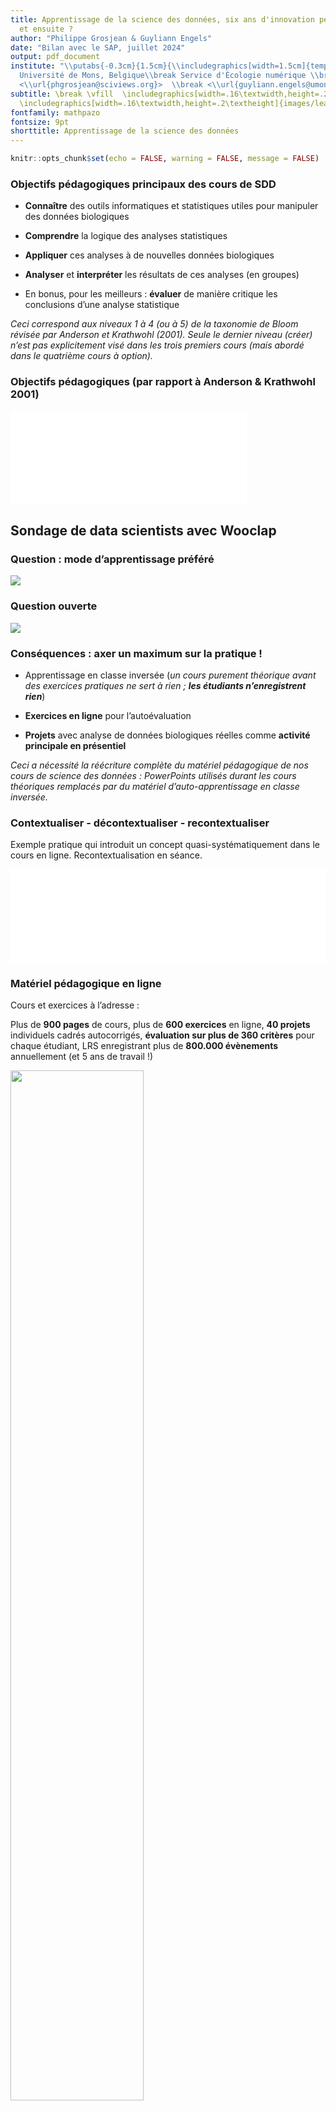 ```yaml
---
title: Apprentissage de la science des données, six ans d'innovation pédagogique,
  et ensuite ?
author: "Philippe Grosjean & Guyliann Engels"
date: "Bilan avec le SAP, juillet 2024"
output: pdf_document
institute: "\\putabs{-0.3cm}{1.5cm}{\\includegraphics[width=1.5cm]{template/EcoNum-logo.pdf}}
  Université de Mons, Belgique\\break Service d'Écologie numérique \\break <\\url{philippe.grosjean@umons.ac.be}>,
  <\\url{phgrosjean@sciviews.org}>  \\break <\\url{guyliann.engels@umons.ac.be}>"
subtitle: \break \vfill  \includegraphics[width=.16\textwidth,height=.2\textheight]{template/biodatascience.png}
  \includegraphics[width=.16\textwidth,height=.2\textheight]{images/learnitr_800.png}
fontfamily: mathpazo
fontsize: 9pt
shorttitle: Apprentissage de la science des données
---
```


```r
knitr::opts_chunk$set(echo = FALSE, warning = FALSE, message = FALSE)
```

### Objectifs pédagogiques principaux des cours de SDD

-   **Connaître** des outils informatiques et statistiques utiles pour manipuler des données biologiques

-   **Comprendre** la logique des analyses statistiques

-   **Appliquer** ces analyses à de nouvelles données biologiques

-   **Analyser** et **interpréter** les résultats de ces analyses (en groupes)

-   En bonus, pour les meilleurs : **évaluer** de manière critique les conclusions d'une analyse statistique

*Ceci correspond aux niveaux 1 à 4 (ou à 5) de la taxonomie de Bloom révisée par Anderson et Krathwohl (2001). Seule le dernier niveau (créer) n'est pas explicitement visé dans les trois premiers cours (mais abordé dans le quatrième cours à option).*

### Objectifs pédagogiques (par rapport à Anderson & Krathwohl 2001)

![](images/bloom_revised.pdf){width="75%"}

## Sondage de data scientists avec Wooclap

### Question : mode d'apprentissage préféré

![](images/wooclap2.png)

### Question ouverte

![](images/wooclap3.png)

### Conséquences : axer un maximum sur la pratique !

-   Apprentissage en classe inversée (*un cours purement théorique avant des exercices pratiques ne sert à rien ; **les étudiants n'enregistrent rien***)

-   **Exercices en ligne** pour l'autoévaluation

-   **Projets** avec analyse de données biologiques réelles comme **activité principale en présentiel**

*Ceci a nécessité la réécriture complète du matériel pédagogique de nos cours de science des données : PowerPoints utilisés durant les cours théoriques remplacés par du matériel d'auto-apprentissage en classe inversée.*

### Contextualiser - décontextualiser - recontextualiser

Exemple pratique qui introduit un concept quasi-systématiquement dans le cours en ligne. Recontextualisation en séance.

![](images/cdr.pdf){width="100%"}

### Matériel pédagogique en ligne

Cours et exercices à l'adresse : [\alert{\underline{https://wp.sciviews.org}}](https://wp.sciviews.org)

Plus de **900 pages** de cours, plus de **600 exercices** en ligne, **40 projets** individuels cadrés autocorrigés, **évaluation sur plus de 360 critères** pour chaque étudiant, LRS enregistrant plus de **800.000 évènements** annuellement (et 5 ans de travail !)

\vfill

![](images/site_cours.png){width="65%"}

## Motiver et capter l'attention

### Exercices facultatifs - peu de participation

Cours de math, exercices interactifs en ligne proposés sans précautions particulières

![](images/participation_exercices_math_bab1.png){width="80%"}

### Participation - des solutions...

**Varier** le type d'exercices : \alert{H5P}

-   Plus de 50 types d'exercices différents, voir [https://h5p.org](https://h5p.org/)

\vfill

![](images/h5p_drag_words.png){width="100%"}

\vfill

\vfill

\vfill

### Participation - des solutions...

**Varier** le type d'exercices : **H5P** + \alert{learnr}

-   Tutoriels avec écriture de code R, voir <https://rstudio.github.io/learnr/>

\vfill

![](images/learnr.png){width="100%"}

\vfill

### Participation - des solutions...

**Varier** le type d'exercices : **H5P** + **learnr** + \alert{Shiny}

-   Démonstration de concepts statistiques avec <https://shiny.rstudio.com/>

![](images/shiny.png){width="80%"}

### Participation - des solutions...

-   Exercices directement **dans le cours en ligne**

![](images/h5p.png)

\vfill

### Participation - des solutions...

-   Exercices directement dans le cours en ligne

-   **Liste des exercices** à la fin de chaque module

![](images/list_ex.png){width="80%"}

### Participation - des solutions...

-   Exercices directement dans le cours en ligne

-   Liste des exercices à la fin de chaque module

-   **Points attribués à la réalisation des exercices** (exemple, 6% de la note finale)

![](images/carrot.png){width="60%"}

### Participation - des solutions...

-   Exercices directement dans le cours en ligne

-   Liste des exercices à la fin de chaque module

-   Points attribués à la réalisation des exercices (exemple, 6% de la note finale)

-   **Rapport de progression** en temps réel

![](images/progress_report.png){width="85%"}

### Participation - résultat

**Plus de 90%** de participation observée aux exercices en ligne de nos cours

![](images/test.pdf){width="80%"}

## Progressivité de l'apprentissage

### Progressivité : formation sur 4 années (200h présentiel, 500h total)

-   **SDD I** en Bab2 : 10 modules, 70h présentiel (avec remédiation), 7 ects
-   **SDD II** en Bab3 : 10 modules, 60h présentiel, 6 ects
-   **SDD III** en Ma1 : 5 modules, 30h présentiel, 3 ects
-   **SDD IV (option)** en Ma2 : 5 modules, 30h présentiel, 3 ects

![](images/processus.png)

### Progressivité : 4 niveaux de difficulté croissante

![](images/apprendre3.pdf){width="100%"}

### Progressivité : découpage en 30 modules

-   Chaque module est travaillé pendant **une semaine**

-   **Deux séances de 2h et de 4h** en présentiel, respectivement et 12 à 15h de travail au total pour l'étudiant (= 0.5 ECTS) par module

-   Un module **une semaine sur deux** pour laisser le temps aux étudiants de finaliser le précédent et de préparer le suivant

![](images/semaine_type.pdf){width="80%"}

### Évaluation continue

**Évaluation continue** prenant en compte **toute l'activité des étudiants** (\>360 notes) :

-   Exercices N1 & 2 en distanciel
-   Projets individuels et en groupe
-   Une évaluations sommative par module

 

Répartition des points **particulièrement soignée** : motiver les étudiants sur les activités les plus importantes, mais sans rien négliger (*chaque* exercice donne des points) !

```r
ec <- data.frame(
  Niveau = c("Niveau 1", "Niveau 2", "Niveau 3", "Niveau 4", "Évaluations"),
  Type = c("Exercices H5P et shiny", "Tutoriels learnr", "Projets individuels cadrés", "Projets de groupe", "Interrogations & challenges"),
  Pourcentage = c("2%", "4%", "6%", "28%", "12% x 5"),
  Fraction = c(2, 4, 6, 28, 60)
)
library(flextable)
set_flextable_defaults(font.size = 14, background.color = "white")
flextable(ec) |>
  theme_booktabs() |>
  set_table_properties(width = 1) |>
  mk_par(j = 4, value = as_paragraph(
    minibar(value = Fraction,
      max = 100, height = .15, barcol = "darkred")), part = "body") |>
  set_header_labels(Fraction = "") |>
  autofit() |>
  plot(fit = "width", just = NULL)
```

## Recontextualisation (N3) = étape clé mais difficile

### Projets GitHub Classroom cadrés (N3)

![](images/github.png){width="70%"}

### Projets GitHub Classroom cadrés (N3)

-   **Instructions** sous forme de commentaires

\vfill

![](images/github_instructions2.png){width="80%"}

\vfill

### Projets GitHub Classroom cadrés (N3)

-   Instructions sous forme de commentaires

-   Interprétation par **sélection des phrases correctes**

![](images/github_select_answer.png){width="80%"}

### Projets GitHub Classroom cadrés (N3)

-   Instructions sous forme de commentaires

-   Interprétation par sélection des phrases correctes

-   **Évaluation semi-automatique** avec {testthat} + suggestions pour s'améliorer

![](images/github_testthat.png){width="80%"}

### Correction des projets (grilles critériées)

100 étudiants \* 10 projets \* 30 critères = 30.000 évaluations !

![](images/learnitgrid.png){width="100%"}

## Support SAP

### Évaluation souhaitée en séance

-   **Première séance :** explication de l'approche pédagogique en Bab2, *16/9/2024 13h30 - 15h30, salle Vaughan (De Vinci)*

\vfill

-   **Module type :** SDD II, module 2 (assez difficile), *21/10/2024 10h30 - 12h30 + 24/10/2024 8h15 à 12h30, salle Vaughan (De Vinci)*

### Questions et difficultés (1/4 litteratie & Bloom)

-   Faible niveau en **littératie** de certains étudiants
    -   en **français** : incapables de comprendre et résumer une trentaine de pages de texte, habitués seulement à annoter des PowerPoints fournis par le prof
    -   en **mathématiques** : difficultés à comprendre des concepts de base, des équations simples...
    -   **numérique** : difficulté à utiliser un clavier, faire des actions simples (copier-coller, copie d'écran, recherche de mots dans un texte...)

*Comment leur faire prendre conscience et les aider ensuite ?* Pix ?

\vfill

-   Faible niveau par rapport à la **taxonomie de Bloom** (connaître et un peu comprendre) pour les autres cours

### Questions et difficultés (2/4 évaluation formative vs sommative)

-   Tous les exercices donnent des points (reconnaissance du travail), mais les N1-3 sont à visée formative

-   **Triche** possible (et facile en distanciel)

-   -\> Réussite avec un **niveau trop faible**

-   **Note absorbante** mal perçue

-   **Points négatifs** mal perçus + "fliquage"

-   **Inutilité constatée du redoublement** *(impossible de varier les exercices chaque année)*

### Questions et difficultés (3/4 perception)

-   **Réticence des étudiants** face à une autre pédagogie, incompréhension de l'inexistance d'un rattrapage en seconde session

-   **Mauvaise perception de l'évaluation continue par les collègues** : séances obligatoires et pas d'examen en seconde session

\vfill

-   **Examen en seconde session ou pas ?** Cf. évaluation continue. *Si pas pousse les étudiants à travailler pendant l'année, mais très mal perçu.*

### Questions et difficultés (4/4 temps et reconnaissance institutionnelle)

-   **Temps énorme à la préparation** (mais l'essentiel est écrit maintenant)

-   **Temps énorme à la correction** (learnitgrid nous aide bien + projet d'évaluation par les pairs)

-   **Temps énorme au coaching** individuel des étudiants (favoriser l'entre-aide dans la classe)

-   **Aide inefficace de la DSI** (serveur LRS, plateforme LearnIt::R, calcul sur le cloud...)

-   Souhait de passer à l'**évaluation avec Moodle + Safe Exam Browser** au lieu des interros papier

-   **Reconnaissance indispensable du travail réalisé**, *ainsi que du rôle pionnier en biologie, voire en Faculté des Sciences à l'UMONS*

------------------------------------------------------------------------

```{=tex}
\begin{center}
\textbf{Liens utiles}
\end{center}
```
\centering

![](images/monkey2.jpg){width="20%"}

\vfill

**Plateforme pédagogique LearnIt::R** : [\underline{\alert{https://github.com/learnitr}}](https://github.com/learnitr)

*en cours d'élaboration sur base du code développé pour nos cours*

\vfill

-   Site web du cours : [\alert{https://wp.sciviews.org/}](https://wp.sciviews.org/)

-   Organisation GitHub du cours : [\alert{https://github.com/BioDataScience-Course}](https://github.com/BioDataScience-Course)
